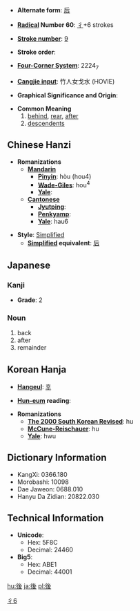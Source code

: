 * '''Alternate form''': [[后]]

* '''[[Wiktionary:Chinese radical index| Radical]] Number 60''': [[Wiktionary:Chinese radical index 彳|彳]]+6 strokes

* '''[[Wiktionary:Chinese total strokes index|Stroke number]]''': [[Wiktionary:Chinese total strokes index 9|9]]

* '''Stroke order''': 

* '''[[Wiktionary:Chinese four corner index|Four-Corner System]]''': 2224<sub>7</sub>

* '''[[Wiktionary:Chinese Cangjie index|Cangjie input]]''': 竹人女戈水 (HOVIE)

* '''Graphical Significance and Origin''': 

* '''Common Meaning'''
*# [[behind]], [[rear]], [[after]]
*# [[descendent]]s

== Chinese Hanzi ==

* '''Romanizations'''
** '''[[Mandarin]]'''
*** '''[[Pinyin]]''': hòu (hou4)
*** '''[[Wade-Giles]]''': hou<sup>4</sup>
*** '''[[Yale]]''': 
** '''[[Cantonese]]'''
*** '''[[Jyutping]]''':
*** '''[[Penkyamp]]''': 
*** '''[[Yale]]''': hau6

* '''Style''': [[Simplified Chinese|Simplified]]
** '''[[Simplified Chinese|Simplified]] equivalent''': [[后]]

==Japanese==
===Kanji===
{{kanji2|[[ご]] ([[go]]), [[こう]] ([[kō]])|[[おくれる]] ([[okureru]]), [[のち]] ([[nochi]]), [[あと]] ([[ato]])}}
* '''Grade''': 2 [[Category:Grade 2 kanji|彳6]]
===Noun===
{{janoun|あと|ato}}
# back
# after
# remainder

== Korean Hanja ==

* '''[[Hangeul]]''': [[후]]

* '''[[Hun-eum]] reading''': 

* '''Romanizations'''
** '''[[The 2000 South Korean Revised Romanization|The 2000 South Korean Revised]]''': hu
** '''[[McCune-Reischauer]]''': hu
** '''[[Yale]]''': hwu

== Dictionary Information ==

* KangXi: 0366.180
* Morobashi: 10098
* Dae Jaweon: 0688.010
* Hanyu Da Zidian: 20822.030

== Technical Information ==

* '''Unicode''':
** Hex: 5F8C
** Decimal: 24460
* '''Big5''':
** Hex: ABE1
** Decimal: 44001

[[hu:後]]
[[ja:後]]
[[pl:後]]